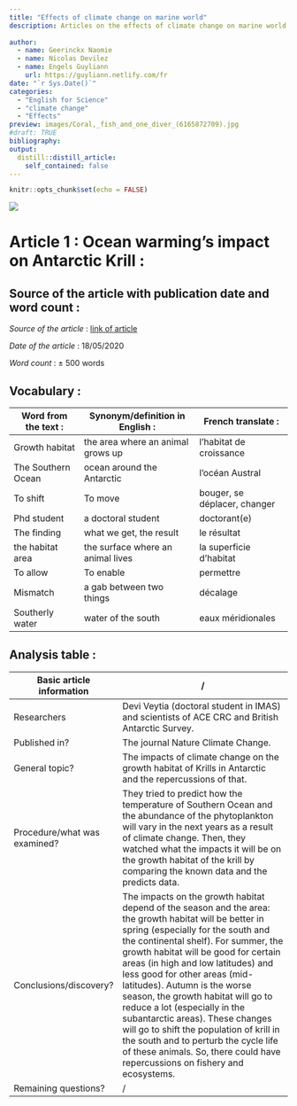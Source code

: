 ```yaml
---
title: "Effects of climate change on marine world"
description: Articles on the effects of climate change on marine world
  
author:
  - name: Geerinckx Naomie
  - name: Nicolas Devilez
  - name: Engels Guyliann
    url: https://guyliann.netlify.com/fr
date: "`r Sys.Date()`"
categories:
  - "English for Science"
  - "climate change"
  - "Effects"
preview: images/Coral,_fish_and_one_diver_(6165872709).jpg
#draft: TRUE
bibliography: 
output:
  distill::distill_article:
    self_contained: false
---
```


```r
knitr::opts_chunk$set(echo = FALSE)
```

![](images/Coral,_fish_and_one_diver_(6165872709).jpg) 


# Article 1 : Ocean warming's impact on Antarctic Krill :

## Source of the article with publication date and word count : 

*Source of the article* : [link of article](https://www.sciencedaily.com/releases/2020/05/200518145013.htm)

*Date of the article* : 18/05/2020

*Word count* : ± 500 words 

## Vocabulary : 

| Word from the text :  | Synonym/definition in English :     | French translate :           |
| --------------------- | ----------------------------------- | ---------------------------- |
| Growth habitat        | the area where  an animal grows up  | l'habitat de croissance      |
| The Southern Ocean    | ocean  around the Antarctic         | l'océan Austral              |
| To shift              | To move                             | bouger, se déplacer, changer |
| Phd student           | a doctoral student                  | doctorant(e)                 |
| The finding           | what we get, the result             | le résultat                  |
| the habitat area      | the surface where an animal lives   | la superficie d'habitat      |
| To allow              | To enable                           | permettre                    |
| Mismatch              | a gab between two things            | décalage                     |
| Southerly water       | water of the south                  | eaux méridionales            |

## Analysis table :

| Basic article information 	| / 	|
|------------------------------	|-------------------------------------------------------------------------------------------------------------------------------------------------------------------------------------------------------------------------------------------------------------------------------------------------------------------------------------------------------------------------------------------------------------------------------------------------------------------------------------------------------------------------------------------------------------------------------------------------------------------------------	|
| Researchers 	| Devi Veytia (doctoral student in IMAS) and scientists of ACE CRC and British Antarctic Survey.            	|
| Published in? 	| The journal Nature Climate Change. 	|
| General topic? 	| The impacts of climate change on the growth habitat of Krills in Antarctic and the repercussions of that. 	|
| Procedure/what was examined? 	| They tried to predict how the temperature of Southern Ocean and the abundance of the phytoplankton will vary in the next years as a result of climate change. Then, they watched what the impacts it will be on the growth habitat of the krill by comparing the known data and the predicts data.   |
| Conclusions/discovery? 	| The impacts on the growth habitat depend of the season and the area: the growth habitat will be better in spring (especially for the south and the continental shelf). For summer, the growth habitat will be good for certain areas (in high and low latitudes) and less good for other areas (mid-latitudes). Autumn is the worse season, the growth habitat will go to reduce a lot (especially in the subantarctic areas). These changes will go to shift the population of krill in the south and to perturb the cycle life of these animals. So, there could have repercussions on fishery and ecosystems. |
| Remaining questions? 	| / 	|

